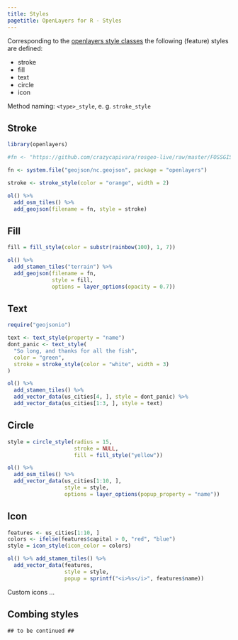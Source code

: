 ```yaml
---
title: Styles
pagetitle: OpenLayers for R - Styles
---
```


Corresponding to the [openlayers style classes ](https://openlayers.org/en/latest/apidoc/ol.style.html) the following (feature) styles are defined:

* stroke
* fill
* text
* circle
* icon

Method naming: `<type>_style`, e. g. `stroke_style`

## Stroke

```r
library(openlayers)

#fn <- "https://github.com/crazycapivara/rosgeo-live/raw/master/FOSSGIS-workshop/data/africa.js"

fn <- system.file("geojson/nc.geojson", package = "openlayers")

stroke <- stroke_style(color = "orange", width = 2)

ol() %>%
  add_osm_tiles() %>%
  add_geojson(filename = fn, style = stroke)
```

## Fill

```r
fill = fill_style(color = substr(rainbow(100), 1, 7))

ol() %>%
  add_stamen_tiles("terrain") %>%
  add_geojson(filename = fn,
              style = fill,
              options = layer_options(opacity = 0.7))
```

## Text

```r
require("geojsonio")

text <- text_style(property = "name")
dont_panic <- text_style(
  "So long, and thanks for all the fish",
  color = "green",
  stroke = stroke_style(color = "white", width = 3)
)

ol() %>%
  add_stamen_tiles() %>%
  add_vector_data(us_cities[4, ], style = dont_panic) %>%
  add_vector_data(us_cities[1:3, ], style = text)
```

## Circle

```r
style = circle_style(radius = 15,
                     stroke = NULL,
                     fill = fill_style("yellow"))

ol() %>%
  add_osm_tiles() %>%
  add_vector_data(us_cities[1:10, ],
                  style = style,
                  options = layer_options(popup_property = "name"))
```

## Icon

```r
features <- us_cities[1:10, ]
colors <- ifelse(features$capital > 0, "red", "blue")
style = icon_style(icon_color = colors)

ol() %>% add_stamen_tiles() %>%
  add_vector_data(features,
                  style = style,
                  popup = sprintf("<i>%s</i>", features$name))
```

Custom icons ...

## Combing styles

`## to be continued ##`
